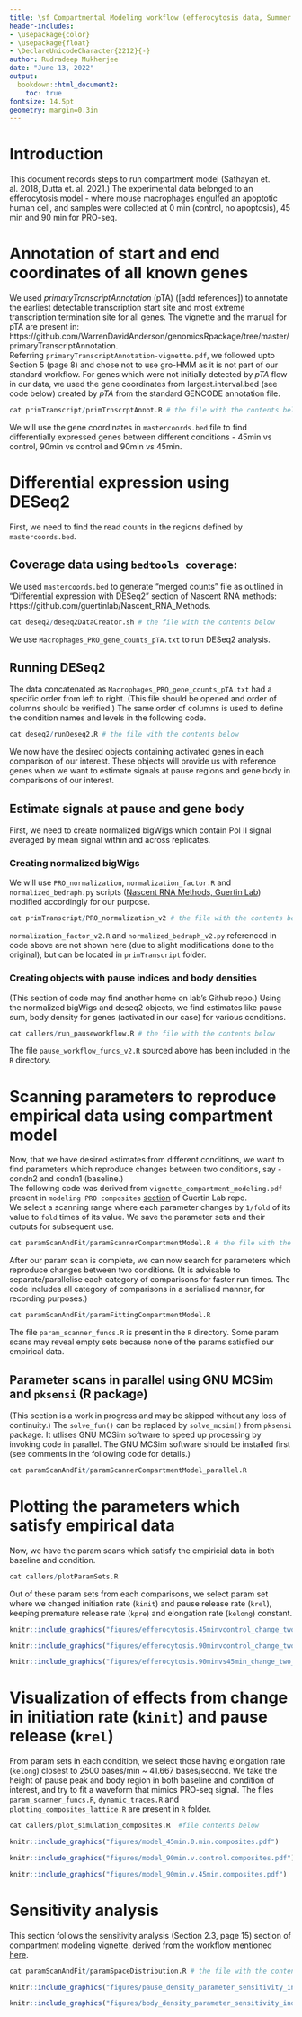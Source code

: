 ```yaml
---
title: \sf Compartmental Modeling workflow (efferocytosis data, Summer 2022)
header-includes:
- \usepackage{color}
- \usepackage{float}
- \DeclareUnicodeCharacter{2212}{-}
author: Rudradeep Mukherjee
date: "June 13, 2022"
output:
  bookdown::html_document2:
    toc: true
fontsize: 14.5pt
geometry: margin=0.3in
---
```

\sffamily

# Introduction

This document records steps to run compartment model (Sathayan et. al. 2018, Dutta et. al. 2021.) The experimental data belonged to an efferocytosis model - where mouse macrophages engulfed an apoptotic human cell, and samples were collected at 0 min (control, no apoptosis), 45 min and 90 min for PRO-seq.

# Annotation of start and end coordinates of all known genes

We used *primaryTranscriptAnnotation* (pTA) ([add references]) to annotate the earliest detectable transcription start site and most extreme transcription termination site for all genes. The vignette and the manual for pTA are present in:  
https://github.com/WarrenDavidAnderson/genomicsRpackage/tree/master/primaryTranscriptAnnotation.  
Referring `primaryTranscriptAnnotation-vignette.pdf`, we followed upto Section 5 (page 8) and chose not to use gro-HMM as it is not part of our standard workflow. For genes which were not initially detected by *pTA* flow in our data, we used the gene coordinates from largest.interval.bed (see code below) created by *pTA* from the standard GENCODE annotation file.

```r
cat primTranscript/primTrnscrptAnnot.R # the file with the contents below
``` 
We will use the gene coordinates in `mastercoords.bed` file to find differentially expressed genes between different conditions - 45min vs control, 90min vs control and 90min vs 45min.

# Differential expression using DESeq2
First, we need to find the read counts in the regions defined by `mastercoords.bed`.  

## Coverage data using `bedtools coverage`:
We used `mastercoords.bed` to generate "merged counts" file as outlined in "Differential expression with DESeq2" section of Nascent RNA methods:  
https://github.com/guertinlab/Nascent_RNA_Methods.  
```r
cat deseq2/deseq2DataCreator.sh # the file with the contents below 
``` 
We use `Macrophages_PRO_gene_counts_pTA.txt` to run DESeq2 analysis.  

## Running DESeq2
The data concatenated as `Macrophages_PRO_gene_counts_pTA.txt` had a specific order from left to right. (This file should be opened and order of columns should be verified.) The same order of columns is used to define the condition names and levels in the following code.
```r
cat deseq2/runDeseq2.R # the file with the contents below
```
We now have the desired objects containing activated genes in each comparison of our interest. These objects will provide us with reference genes when we want to estimate signals at pause regions and gene body in comparisons of our interest.  

## Estimate signals at pause and gene body
First, we need to create normalized bigWigs which contain Pol II signal averaged by mean signal within and across replicates.  

### Creating normalized bigWigs
We will use `PRO_normalization`, `normalization_factor.R` and `normalized_bedraph.py` scripts ([Nascent RNA Methods, Guertin Lab](https://github.com/guertinlab/Nascent_RNA_Methods)) modified accordingly for our purpose.
```r
cat primTranscript/PRO_normalization_v2 # the file with the contents below
```
`normalization_factor_v2.R` and `normalized_bedraph_v2.py` referenced in code above are not shown here (due to slight modifications done to the original), but can be located in `primTranscript` folder.  

### Creating objects with pause indices and body densities
(This section of code may find another home on lab's Github repo.) Using the normalized bigWigs and deseq2 objects, we find estimates like pause sum, body density for genes (activated in our case) for various conditions.
```r
cat callers/run_pauseworkflow.R # the file with the contents below
```
The file `pause_workflow_funcs_v2.R` sourced above has been included in the `R` directory.  

# Scanning parameters to reproduce empirical data using compartment model
Now, that we have desired estimates from different conditions, we want to find parameters which reproduce changes between two conditions, say - condn2 and condn1 (baseline.)  
The following code was derived from `vignette_compartment_modeling.pdf` present in `modeling PRO composites` [section](https://github.com/guertinlab/modeling_PRO_composites) of Guertin Lab repo.  
We select a scanning range where each parameter changes by `1/fold` of its value to `fold` times of its value. We save the parameter sets and their outputs for subsequent use.

```r
cat paramScanAndFit/paramScannerCompartmentModel.R # the file with the contents below
```
After our param scan is complete, we can now search for parameters which reproduce changes between two conditions. (It is advisable to separate/parallelise each category of comparisons for faster run times. The code includes all category of comparisons in a serialised manner, for recording purposes.)
```r
cat paramScanAndFit/paramFittingCompartmentModel.R
```
The file `param_scanner_funcs.R` is present in the `R` directory. 
Some param scans may reveal empty sets because none of the params satisfied our empirical data.  

## Parameter scans in parallel using GNU MCSim and `pksensi` (R package)
(This section is a work in progress and may be skipped without any loss of continuity.) The `solve_fun()` can be replaced by `solve_mcsim()` from `pksensi` package. It utlises GNU MCSim software to speed up processing by invoking code in parallel. The GNU MCSim software should be installed first (see comments in the following code for details.)
```r
cat paramScanAndFit/paramScannerCompartmentModel_parallel.R
```
  
# Plotting the parameters which satisfy empirical data
Now, we have the param scans which satisfy the empiricial data in both baseline and condition.    
```r
cat callers/plotParamSets.R
```
Out of these param sets from each comparisons, we select param set where we changed initiation rate (`kinit`) and pause release rate (`krel`), keeping premature release rate (`kpre`) and elongation rate (`kelong`) constant.  

```r
knitr::include_graphics("figures/efferocytosis.45minvcontrol_change_two_parameters.pdf")
```
```r
knitr::include_graphics("figures/efferocytosis.90minvcontrol_change_two_parameters.pdf")
```
```r
knitr::include_graphics("figures/efferocytosis.90minvs45min_change_two_parameters.pdf")
```
# Visualization of effects from change in initiation rate (`kinit`) and pause release (`krel`)
From param sets in each condition, we select those having elongation rate (`kelong`) closest to 2500 bases/min ~ 41.667 bases/second. We take the height of pause peak and body region in both baseline and condition of interest, and try to fit a waveform that mimics PRO-seq signal.
The files `param_scanner_funcs.R`, `dynamic_traces.R` and `plotting_composites_lattice.R` are present in `R` folder.  
```r
cat callers/plot_simulation_composites.R  #file contents below
```
```r
knitr::include_graphics("figures/model_45min.0.min.composites.pdf")
```
```r
knitr::include_graphics("figures/model_90min.v.control.composites.pdf")
```
```r
knitr::include_graphics("figures/model_90min.v.45min.composites.pdf")
```

# Sensitivity analysis
This section follows the sensitivity analysis (Section 2.3, page 15) section of compartment modeling vignette, derived from the workflow mentioned [here](https://cran.r-project.org/web/packages/pksensi/vignettes/pbtk1cpt.html). 
```r
cat paramScanAndFit/paramSpaceDistribution.R # the file with the contents below
```
```r
knitr::include_graphics("figures/pause_density_parameter_sensitivity_index.n45000.repl100.pdf")
```
```r
knitr::include_graphics("figures/body_density_parameter_sensitivity_index.n45000.repl100.pdf")
```





